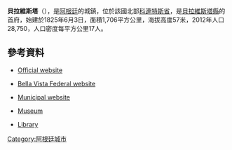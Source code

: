 {{Coord|28|28|S|59|3|W|display=title}}

'''貝拉維斯塔'''（{{lang-es|Bella Vista}}），是[[阿根廷|阿根廷]]的城鎮，位於該國北部[[科連特斯省|科連特斯省]]，是[[貝拉維斯塔縣|貝拉維斯塔縣]]的首府，始建於1825年6月3日，面積1,706平方公里，海拔高度57米，2012年人口28,750，人口密度每平方公里17人。

==參考資料==
*[http://www.bellavista.gob.ar/ Official website] {{Wayback|url=http://www.bellavista.gob.ar/ |date=20210506151047 }}
*{{es icon}} [https://web.archive.org/web/20070927222455/http://www.mininterior.gov.ar/municipales/busqueda/amplia_info.asp?ID=COR002 Bella Vista Federal website]
*{{es icon}}  [http://www.bellavista.gob.ar/ Municipal website] {{Wayback|url=http://www.bellavista.gob.ar/ |date=20210506151047 }}
*{{es icon}}  [http://www.museohistoricodebellavista.blogspot.com/ Museum] {{Wayback|url=http://www.museohistoricodebellavista.blogspot.com/ |date=20190715063639 }}
*{{es icon}}  [https://web.archive.org/web/20130731180942/http://www.bibliodelsur.unlugar.com/ Library]

{{Argentina-geo-stub}}
[[Category:阿根廷城市|Category:阿根廷城市]]